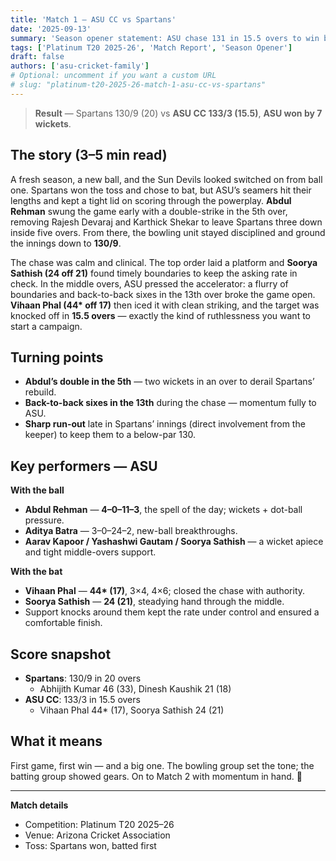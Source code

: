 ```yaml
---
title: 'Match 1 — ASU CC vs Spartans'
date: '2025-09-13'
summary: 'Season opener statement: ASU chase 131 in 15.5 overs to win by 7 wickets.'
tags: ['Platinum T20 2025-26', 'Match Report', 'Season Opener']
draft: false
authors: ['asu-cricket-family']
# Optional: uncomment if you want a custom URL
# slug: "platinum-t20-2025-26-match-1-asu-cc-vs-spartans"
---
```


> **Result** — Spartans 130/9 (20) vs **ASU CC 133/3 (15.5)**, **ASU won by 7 wickets**.

## The story (3–5 min read)

A fresh season, a new ball, and the Sun Devils looked switched on from ball one. Spartans won the toss and chose to bat, but ASU’s seamers hit their lengths and kept a tight lid on scoring through the powerplay. **Abdul Rehman** swung the game early with a double-strike in the 5th over, removing Rajesh Devaraj and Karthick Shekar to leave Spartans three down inside five overs. From there, the bowling unit stayed disciplined and ground the innings down to **130/9**.

The chase was calm and clinical. The top order laid a platform and **Soorya Sathish (24 off 21)** found timely boundaries to keep the asking rate in check. In the middle overs, ASU pressed the accelerator: a flurry of boundaries and back-to-back sixes in the 13th over broke the game open. **Vihaan Phal (44\* off 17)** then iced it with clean striking, and the target was knocked off in **15.5 overs** — exactly the kind of ruthlessness you want to start a campaign.

## Turning points

- **Abdul’s double in the 5th** — two wickets in an over to derail Spartans’ rebuild.
- **Back-to-back sixes in the 13th** during the chase — momentum fully to ASU.
- **Sharp run-out** late in Spartans’ innings (direct involvement from the keeper) to keep them to a below-par 130.

## Key performers — ASU

**With the ball**

- **Abdul Rehman** — **4–0–11–3**, the spell of the day; wickets + dot-ball pressure.
- **Aditya Batra** — 3–0–24–2, new-ball breakthroughs.
- **Aarav Kapoor / Yashashwi Gautam / Soorya Sathish** — a wicket apiece and tight middle-overs support.

**With the bat**

- **Vihaan Phal** — **44\* (17)**, 3×4, 4×6; closed the chase with authority.
- **Soorya Sathish** — **24 (21)**, steadying hand through the middle.
- Support knocks around them kept the rate under control and ensured a comfortable finish.

## Score snapshot

- **Spartans**: 130/9 in 20 overs
  - Abhijith Kumar 46 (33), Dinesh Kaushik 21 (18)
- **ASU CC**: 133/3 in 15.5 overs
  - Vihaan Phal 44\* (17), Soorya Sathish 24 (21)

## What it means

First game, first win — and a big one. The bowling group set the tone; the batting group showed gears. On to Match 2 with momentum in hand. 🔱

---

**Match details**

- Competition: Platinum T20 2025–26
- Venue: Arizona Cricket Association
- Toss: Spartans won, batted first
